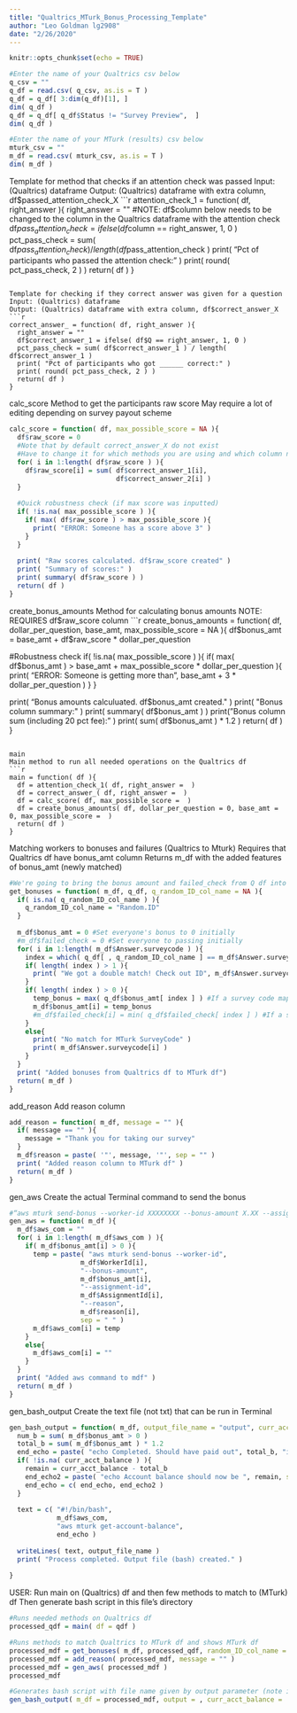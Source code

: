 ```yaml
---
title: "Qualtrics_MTurk_Bonus_Processing_Template"
author: "Leo Goldman lg2908"
date: "2/26/2020"
---
```


```r
knitr::opts_chunk$set(echo = TRUE)
```

```r
#Enter the name of your Qualtrics csv below
q_csv = ""
q_df = read.csv( q_csv, as.is = T )
q_df = q_df[ 3:dim(q_df)[1], ]
dim( q_df )
q_df = q_df[ q_df$Status != "Survey Preview",  ]
dim( q_df )

#Enter the name of your MTurk (results) csv below
mturk_csv = ""
m_df = read.csv( mturk_csv, as.is = T )
dim( m_df )
```

Template for method that checks if an attention check was passed
Input: (Qualtrics) dataframe
Output: (Qualtrics) dataframe with extra column, df$passed_attention_check_X
```r
attention_check_1 = function( df, right_answer ){
  right_answer = ""
  #NOTE: df$column below needs to be changed to the column in the Qualtrics dataframe with the attention check
  df$pass_attention_check = ifelse( df$column == right_answer, 1, 0 ) 
  pct_pass_check = sum( df$pass_attention_check ) / length( df$pass_attention_check )
  print( "Pct of participants who passed the attention check:" )
  print( round( pct_pass_check, 2 ) )
  return( df )
}
```

Template for checking if they correct answer was given for a question
Input: (Qualtrics) dataframe
Output: (Qualtrics) dataframe with extra column, df$correct_answer_X
```r
correct_answer_ = function( df, right_answer ){
  right_answer = ""
  df$correct_answer_1 = ifelse( df$Q == right_answer, 1, 0 )
  pct_pass_check = sum( df$correct_answer_1 ) / length( df$correct_answer_1 )
  print( "Pct of participants who got ______ correct:" )
  print( round( pct_pass_check, 2 ) )
  return( df )
}

```

calc_score
Method to get the participants raw score 
May require a lot of editing depending on survey payout scheme
```r
calc_score = function( df, max_possible_score = NA ){
  df$raw_score = 0
  #Note that by default correct_answer_X do not exist
  #Have to change it for which methods you are using and which column names you created
  for( i in 1:length( df$raw_score ) ){
    df$raw_score[i] = sum( df$correct_answer_1[i],
                           df$correct_answer_2[i] )
  }
  
  #Quick robustness check (if max score was inputted)
  if( !is.na( max_possible_score ) ){
    if( max( df$raw_score ) > max_possible_score ){
      print( "ERROR: Someone has a score above 3" )
    }
  }
  
  print( "Raw scores calculated. df$raw_score created" )
  print( "Summary of scores:" )
  print( summary( df$raw_score ) )
  return( df )
}
```

create_bonus_amounts
Method for calculating bonus amounts
NOTE: REQUIRES df$raw_score column
```r
create_bonus_amounts = function( df, dollar_per_question, base_amt, max_possible_score = NA ){
  df$bonus_amt = base_amt + df$raw_score * dollar_per_question
  
  #Robustness check
  if( !is.na( max_possible_score ) ){
    if( max( df$bonus_amt ) > base_amt + max_possible_score * dollar_per_question ){
      print( "ERROR: Someone is getting more than ", base_amt + 3 * dollar_per_question )
    }
  }
  
  print( "Bonus amounts calculuated. df$bonus_amt created." )
  print( "Bonus column summary:" )
  print( summary( df$bonus_amt ) )
  print( "Bonus column sum (including 20 pct fee):" )
  print( sum( df$bonus_amt ) * 1.2 )
  return( df )
}
```

main
Main method to run all needed operations on the Qualtrics df
```r
main = function( df ){
  df = attention_check_1( df, right_answer =  )
  df = correct_answer_( df, right_answer =  )
  df = calc_score( df, max_possible_score =  )
  df = create_bonus_amounts( df, dollar_per_question = 0, base_amt = 0, max_possible_score =  )
  return( df )
}
```

Matching workers to bonuses and failures (Qualtrics to Mturk)
Requires that Qualtrics df have bonus_amt column
Returns m_df with the added features of bonus_amt (newly matched)
```r
#We're going to bring the bonus amount and failed_check from Q df into the Mturk df
get_bonuses = function( m_df, q_df, q_random_ID_col_name = NA ){
  if( is.na( q_random_ID_col_name ) ){
    q_random_ID_col_name = "Random.ID"
  }
  
  m_df$bonus_amt = 0 #Set everyone's bonus to 0 initially
  #m_df$failed_check = 0 #Set everyone to passing initially
  for( i in 1:length( m_df$Answer.surveycode ) ){
    index = which( q_df[ , q_random_ID_col_name ] == m_df$Answer.surveycode[i] )
    if( length( index ) > 1 ){
      print( "We got a double match! Check out ID", m_df$Answer.surveycode[i] )
    }
    if( length( index ) > 0 ){
      temp_bonus = max( q_df$bonus_amt[ index ] ) #If a survey code maps to more than one worker, give them the higher bonus
      m_df$bonus_amt[i] = temp_bonus
      #m_df$failed_check[i] = min( q_df$failed_check[ index ] ) #If a survey code maps to more than one worker, give them ben of doubt
    }
    else{
      print( "No match for MTurk SurveyCode" )
      print( m_df$Answer.surveycode[i] )
    }
  }
  print( "Added bonuses from Qualtrics df to MTurk df")
  return( m_df )
}
```

add_reason
Add reason column
```r
add_reason = function( m_df, message = "" ){
  if( message == "" ){
    message = "Thank you for taking our survey"
  }
  m_df$reason = paste( '"', message, '"', sep = "" )
  print( "Added reason column to MTurk df" )
  return( m_df )
}

```

gen_aws
Create the actual Terminal command to send the bonus
```r
#“aws mturk send-bonus --worker-id XXXXXXXX --bonus-amount X.XX --assignment-id XXXXXXXXX --reason "Thank you for XXXXXX"
gen_aws = function( m_df ){
  m_df$aws_com = ""
  for( i in 1:length( m_df$aws_com ) ){
    if( m_df$bonus_amt[i] > 0 ){
      temp = paste( "aws mturk send-bonus --worker-id",
                  m_df$WorkerId[i],
                  "--bonus-amount",
                  m_df$bonus_amt[i],
                  "--assignment-id",
                  m_df$AssignmentId[i],
                  "--reason",
                  m_df$reason[i],
                  sep = " " )
      m_df$aws_com[i] = temp
    }
    else{
      m_df$aws_com[i] = ""
    }
  }
  print( "Added aws command to mdf" )
  return( m_df )
}
```

gen_bash_output
Create the text file (not txt) that can be run in Terminal
```r
gen_bash_output = function( m_df, output_file_name = "output", curr_acct_balance = NA ){
  num_b = sum( m_df$bonus_amt > 0 )
  total_b = sum( m_df$bonus_amt ) * 1.2
  end_echo = paste( "echo Completed. Should have paid out", total_b, "incl fees to", num_b, "workers", sep = " " )
  if( !is.na( curr_acct_balance ) ){
    remain = curr_acct_balance - total_b
    end_echo2 = paste( "echo Account balance should now be ", remain, sep = "" )
    end_echo = c( end_echo, end_echo2 )
  }
  
  text = c( "#!/bin/bash",
            m_df$aws_com,
            "aws mturk get-account-balance",
            end_echo )
  
  writeLines( text, output_file_name )
  print( "Process completed. Output file (bash) created." )
  
}
```

USER: Run main on (Qualtrics) df and then few methods to match to (MTurk) df
Then generate bash script in this file's directory
```r
#Runs needed methods on Qualtrics df
processed_qdf = main( df = qdf )

#Runs methods to match Qualtrics to MTurk df and shows MTurk df
processed_mdf = get_bonuses( m_df, processed_qdf, random_ID_col_name =  )
processed_mdf = add_reason( processed_mdf, message = "" )
processed_mdf = gen_aws( processed_mdf )
processed_mdf

#Generates bash script with file name given by output parameter (note it should not have a file extension)
gen_bash_output( m_df = processed_mdf, output = , curr_acct_balance =  )
```




